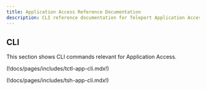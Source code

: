 ```yaml
---
title: Application Access Reference Documentation
description: CLI reference documentation for Teleport Application Access.
---
```


## CLI

This section shows CLI commands relevant for Application Access.

(!docs/pages/includes/tctl-app-cli.mdx!)

(!docs/pages/includes/tsh-app-cli.mdx!)
